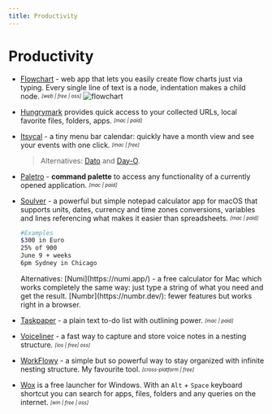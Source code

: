 ```yaml
---
title: Productivity
---
```



# Productivity

- [Flowchart](https://flowchart.fun/) - web app that lets you easily create flow charts just via typing. Every single line of text is a node, indentation makes a child node. <sub><sup>*[web | free | oss]*</sup></sub>
![flowchart](/flowchart.png "Flowchart demo")

- [Hungrymark](https://zhengying.github.io/hungrymark/) provides quick access to your collected URLs, local favorite files, folders, apps. <sub><sup>*[mac | paid]*</sup></sub>

- [Itsycal](https://www.mowglii.com/itsycal/) - a tiny menu bar calendar: quickly have a month view and see your events with one click. <sub><sup>*[mac | free]*</sup></sub>
  > Alternatives: [Dato](https://sindresorhus.com/dato) and [Day-O](https://shauninman.com/archive/2020/04/08/day_o_mac_menu_bar_clock_for_catalina).

- [Paletro](https://appmakes.io/paletro) - **command palette** to access any functionality of a currently opened application. <sub><sup>*[mac | paid]*</sup></sub>

- [Soulver](https://soulver.app/) - a powerful but simple notepad calculator app for macOS that supports units, dates, currency and time zones conversions, variables and lines referencing what makes it easier than spreadsheets. <sub><sup>*[mac | paid]*</sup></sub>
  ```bash 
  #Examples
  $300 in Euro  
  25% of 900  
  June 9 + weeks  
  6pm Sydney in Chicago  
  ```
  <Callout>
    Alternatives:  
    [Numi](https://numi.app/) - a free calculator for Mac which works completely the same way: just type a string of what you need and get the result.  
    [Numbr](https://numbr.dev/): fewer features but works right in a browser.
  </Callout>

- [Taskpaper](https://www.taskpaper.com/) - a plain text to-do list with outlining power. <sub><sup>*[mac | paid]*</sup></sub>

- [Voiceliner](https://a9.io/voiceliner/) - a fast way to capture and store voice notes in a nesting structure. <sub><sup>*[ios | free| oss]*</sup></sub>

- [WorkFlowy](https://workflowy.com/b/) - a simple but so powerful way to stay organized with infinite nesting structure. My favourite tool. <sub><sup>*[cross-platform | free]*</sup></sub>

- [Wox](http://www.wox.one/) is a free launcher for Windows. With an `Alt` + `Space` keyboard shortcut you can search for apps, files, folders and any queries on the internet. <sub><sup>*[win | free | oss]*</sup></sub>
